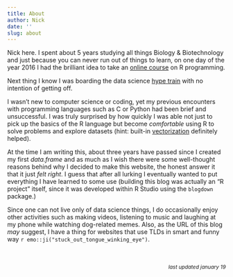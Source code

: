 ```yaml
---
title: About
author: Nick
date: ''
slug: about
---
```


Nick here. I spent about 5 years studying all things Biology & Biotechnology and just because you can never run out of things to learn, on one day of the year 2016 I had the brilliant idea to take an [online course](https://www.coursera.org/learn/r-programming?specialization=jhu-data-science) on R programming. 

Next thing I know I was boarding the data science [hype train](https://medium.com/p/the-future-of-data-science-14653afb52f5) with no intention of getting off.

I wasn't new to computer science or coding, yet my previous encounters with programming languages such as C or Python had been brief and unsuccessful. I was truly surprised by how quickly I was able not just to pick up the basics of the R language but become *comfortable* using R to solve problems and explore datasets (hint: built-in [vectorization](http://www.noamross.net/blog/2014/4/16/vectorization-in-r--why.html) definitely helped).

At the time I am writing this, about three years have passed since I created my first *data.frame* and as much as I wish there were some well-thought reasons behind why I decided to make this website, the honest answer it that it just *felt right*. 
I guess that after all lurking I eventually wanted to put everything I have learned to some use (building this blog was actually an "R project" itself, since it was developed within R Studio using the `blogdown` package.) 

Since one can not live only of data science things, I do occasionally enjoy other activities such as making videos, listening to music and laughing at my phone while watching dog-related memes. Also, as the URL of this blog *may* suggest, I have a thing for websites that use TLDs in smart and funny way `r emo::ji("stuck_out_tongue_winking_eye")`.

</br>
</br>
[*last updated january 19*]{style="float:right; font-size:85%"}